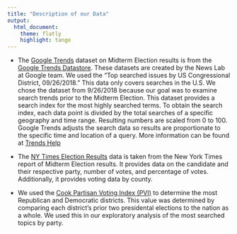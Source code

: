 ```yaml
---
title: "Description of our Data"
output: 
  html_document:
    theme: flatly
    highlight: tango
---
```


- The [Google Trends](https://trends.google.com/trends/?geo=US) dataset on Midterm Election results is from the [Google Trends Datastore](http://googletrends.github.io/data/). These datasets are created by the News Lab at Google team. We used the "Top searched issues by US Congressional District, 09/26/2018." This data only covers searches in the U.S. We chose the dataset from 9/26/2018 because our goal was to examine search trends prior to the Midterm Election. This dataset provides a search index for the most highly searched terms. To obtain the search index, each data point is divided by the total searches of a specific geography and time range. Resulting numbers are scaled from 0 to 100. Google Trends adjusts the search data so results are proportionate to the specific time and location of a query. More information can be found at [Trends Help](https://support.google.com/trends/answer/4365533?hl=en) 

- The [NY Times Election Results](https://www.nytimes.com/elections/results/texas-senate) data is taken from the New York Times report of Midterm Election results. It provides data on the candidate and their respective party, number of votes, and percentage of votes. Additionally, it provides voting data by county.

- We used the [Cook Partisan Voting Index (PVI)](https://www.cookpolitical.com/index.php/pvi-map-and-district-list) to determine the most Republican and Democratic districts. This value was determined by comparing each district's prior two presidental elections to the nation as a whole. We used this in our exploratory analysis of the most searched topics by party.

